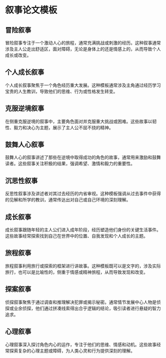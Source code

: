 # 叙事论文模板


<div style={{ width: "100%", padding: 20, height: "70vh" }}>
  <Chat
    welcome={"嗨，你想讨论或生成哪种模板？"}
    teacherName={"Alex"}
    systemPrompt={"请帮助这位用户找到他（她）想要的论文模板！"}
  />
</div>

## 冒险叙事

冒险叙事专注于一个激动人心的旅程，通常充满挑战或刺激的经历。这种叙事通常涉及主人公走出舒适区，面对障碍，无论是身体上的还是情感上的，从而导致个人成长或改变。

## 个人成长叙事

个人成长叙事聚焦于一个角色经历重大发展。这种模板通常涉及主角通过经历学习宝贵的人生教训，导致他们的思维、行为或性格发生转变。

## 克服逆境叙事

在侧重克服逆境的叙事中，主要角色面对并克服重大挑战或困难。这些故事以韧性、毅力和决心为主题，展示了主人公不屈不挠的精神。

## 鼓舞人心叙事

鼓舞人心的叙事讲述了那些在逆境中取得成功的角色的故事，通常用来激励和鼓舞读者。这些叙事关注积极的结果，强调希望、激情和毅力的重要性。

## 沉思性叙事

反思性叙事涉及讲述者对其过去经历的内省审视。这种模板强调从过去事件中获得的见解和所学的教训，通常传达出对自己或自己环境的深刻理解。

## 成长叙事

成长叙事跟随年轻的主人公们进入成年阶段，经历塑造他们身份的关键生活事件。这些故事经常探索找到自己在世界中的位置、自我发现和个人成长的主题。

## 旅程叙事

旅程叙事利用旅行或探索的框架进行讲故事。这种模板既可以是文字的，涉及实际旅行，也可以是比喻性的，侧重于情感或精神旅程，从而导致发现和改变。

## 探案叙事

侦探叙事聚焦于通过调查和推理解决犯罪或揭示秘密。通常情节发展中心人物是侦探或业余侦探，他们通过拼凑线索得出合乎逻辑的结论，吸引读者进行悬疑的智力追求。

## 心理叙事

心理叙事深入探讨角色内心的运作，专注于他们的思维、情感和动机。这些故事经常探索复杂的心理主题或障碍，为人类心灵和行为提供深刻的理解。

